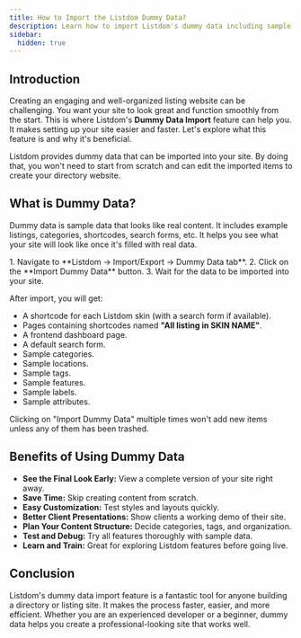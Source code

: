 ```yaml
---
title: How to Import the Listdom Dummy Data?
description: Learn how to import Listdom's dummy data including sample listings, shortcodes, and categories to quickly set up your directory website.
sidebar:
  hidden: true
---
```



## Introduction

Creating an engaging and well-organized listing website can be challenging. You want your site to look great and function smoothly from the start. This is where Listdom's **Dummy Data Import** feature can help you. It makes setting up your site easier and faster. Let's explore what this feature is and why it's beneficial.

Listdom provides dummy data that can be imported into your site. By doing that, you won't need to start from scratch and can edit the imported items to create your directory website.

## What is Dummy Data?

Dummy data is sample data that looks like real content. It includes example listings, categories, shortcodes, search forms, etc. It helps you see what your site will look like once it's filled with real data.

<Steps>
1. Navigate to **Listdom → Import/Export → Dummy Data tab**.  
2. Click on the **Import Dummy Data** button.  
3. Wait for the data to be imported into your site.  
</Steps>

After import, you will get:  
- A shortcode for each Listdom skin (with a search form if available).  
- Pages containing shortcodes named **"All listing in SKIN NAME"**.  
- A frontend dashboard page.  
- A default search form.  
- Sample categories.  
- Sample locations.  
- Sample tags.  
- Sample features.  
- Sample labels.  
- Sample attributes.  

<Aside type="note">
Clicking on "Import Dummy Data" multiple times won't add new items unless any of them has been trashed.
</Aside>

## Benefits of Using Dummy Data

- **See the Final Look Early:** View a complete version of your site right away.  
- **Save Time:** Skip creating content from scratch.  
- **Easy Customization:** Test styles and layouts quickly.  
- **Better Client Presentations:** Show clients a working demo of their site.  
- **Plan Your Content Structure:** Decide categories, tags, and organization.  
- **Test and Debug:** Try all features thoroughly with sample data.  
- **Learn and Train:** Great for exploring Listdom features before going live.  

## Conclusion

Listdom's dummy data import feature is a fantastic tool for anyone building a directory or listing site. It makes the process faster, easier, and more efficient. Whether you are an experienced developer or a beginner, dummy data helps you create a professional-looking site that works well.


